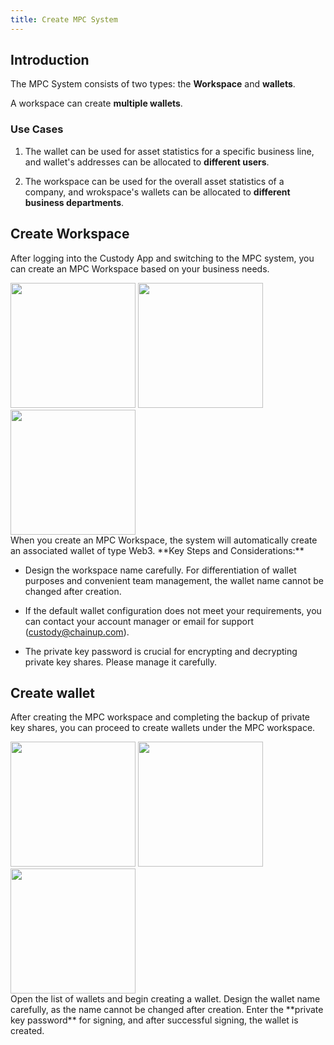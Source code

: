 ```yaml
---
title: Create MPC System
---
```


##  Introduction

The MPC System consists of two types: the **Workspace** and **wallets**.

A workspace can create **multiple wallets**.

###  Use Cases

1. The wallet can be used for asset statistics for a specific business line, and wallet's addresses can be allocated to **different users**.

2. The workspace can be used for the overall asset statistics of a company, and wrokspace's wallets can be allocated to **different business departments**.

##  Create Workspace

After logging into the Custody App and switching to the MPC system, you can create an MPC Workspace based on your business needs.

<div className="w-full flex items-center justify-center">
    <CardGroup cols={3}>
        <img src="/images/quickstart/mpc1.png" width="200"/>
        <img src="/images/quickstart/mpc2.png" width="200"/>
        <img src="/images/quickstart/mpc3.png" width="200"/>
    </CardGroup>
</div>

<Note>
When you create an MPC Workspace, the system will automatically create an associated wallet of type Web3.
</Note>

<Warning>
**Key Steps and Considerations:**

- Design the workspace name carefully. For differentiation of wallet purposes and convenient team management, the wallet name cannot be changed after creation.
  
- If the default wallet configuration does not meet your requirements, you can contact your account manager or email for support (custody@chainup.com).

- The private key password is crucial for encrypting and decrypting private key shares. Please manage it carefully.
</Warning>

##  Create wallet

After creating the MPC workspace and completing the backup of private key shares, you can proceed to create wallets under the MPC workspace.

<div className="w-full flex items-center justify-center">
    <CardGroup cols={3}>
        <img src="/images/quickstart/mpc4.png" width="200"/>
        <img src="/images/quickstart/mpc5.png" width="200"/>
        <img src="/images/quickstart/mpc6.png" width="200"/>
    </CardGroup>
</div>

<Steps>
<Step title="Select Target Workspace">
    Open the list of wallets and begin creating a wallet.
<Warning>
Design the wallet name carefully, as the name cannot be changed after creation.
</Warning>
</Step>
<Step title="Create with Private Key Signature">
    Enter the **private key password** for signing, and after successful signing, the wallet is created.
</Step>
</Steps>

